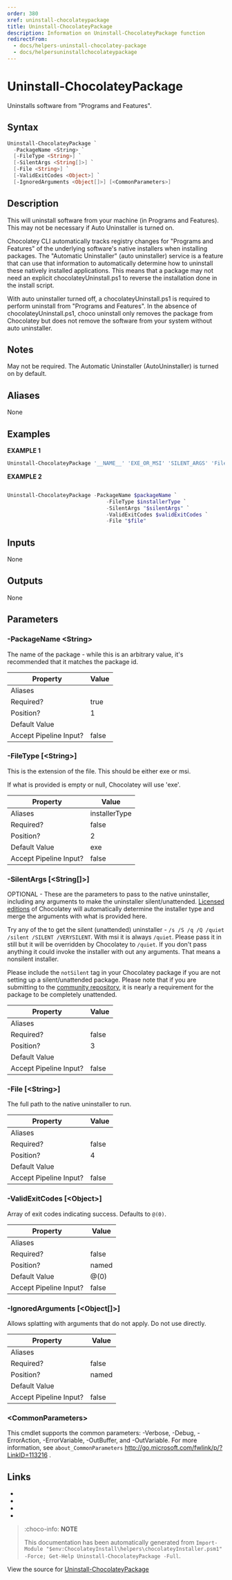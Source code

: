 ---
order: 380
xref: uninstall-chocolateypackage
title: Uninstall-ChocolateyPackage
description: Information on Uninstall-ChocolateyPackage function
redirectFrom:
  - docs/helpers-uninstall-chocolatey-package
  - docs/helpersuninstallchocolateypackage
---

# Uninstall-ChocolateyPackage

<!-- This documentation is automatically generated from https://github.com/chocolatey/choco/blob/master/src/chocolatey.resources/helpers/functions/Uninstall-ChocolateyPackage.ps1 using https://github.com/chocolatey/choco/blob/master/GenerateDocs.ps1. Contributions are welcome at the original location(s). -->

Uninstalls software from "Programs and Features".

## Syntax

~~~powershell
Uninstall-ChocolateyPackage `
  -PackageName <String> `
  [-FileType <String>] `
  [-SilentArgs <String[]>] `
  [-File <String>] `
  [-ValidExitCodes <Object>] `
  [-IgnoredArguments <Object[]>] [<CommonParameters>]
~~~

## Description

This will uninstall software from your machine (in Programs and
Features). This may not be necessary if Auto Uninstaller is turned on.

Chocolatey CLI automatically tracks registry changes for "Programs and
Features" of the underlying software's native installers when
installing packages. The "Automatic Uninstaller" (auto uninstaller)
service is a feature that can use that information to automatically
determine how to uninstall these natively installed applications. This
means that a package may not need an explicit chocolateyUninstall.ps1
to reverse the installation done in the install script.

With auto uninstaller turned off, a chocolateyUninstall.ps1 is required
to perform uninstall from "Programs and Features". In the absence of
chocolateyUninstall.ps1, choco uninstall only removes the package from
Chocolatey but does not remove the software from your system without
auto uninstaller.

## Notes

May not be required. The Automatic Uninstaller (AutoUninstaller) is
turned on by default.

## Aliases

None

## Examples

 **EXAMPLE 1**

~~~powershell
Uninstall-ChocolateyPackage '__NAME__' 'EXE_OR_MSI' 'SILENT_ARGS' 'FilePath'

~~~

**EXAMPLE 2**

~~~powershell

Uninstall-ChocolateyPackage -PackageName $packageName `
                                -FileType $installerType `
                                -SilentArgs "$silentArgs" `
                                -ValidExitCodes $validExitCodes `
                                -File "$file"
~~~ 

## Inputs

None

## Outputs

None

## Parameters

###  -PackageName &lt;String&gt;
The name of the package - while this is an arbitrary value, it's
recommended that it matches the package id.

Property               | Value
---------------------- | -----
Aliases                | 
Required?              | true
Position?              | 1
Default Value          | 
Accept Pipeline Input? | false
 
###  -FileType [&lt;String&gt;]
This is the extension of the file. This should be either exe or msi.

If what is provided is empty or null, Chocolatey will use 'exe'.

Property               | Value
---------------------- | -------------
Aliases                | installerType
Required?              | false
Position?              | 2
Default Value          | exe
Accept Pipeline Input? | false
 
###  -SilentArgs [&lt;String[]&gt;]
OPTIONAL - These are the parameters to pass to the native uninstaller,
including any arguments to make the uninstaller silent/unattended.
[Licensed editions](https://chocolatey.org/compare) of Chocolatey will automatically determine the
installer type and merge the arguments with what is provided here.

Try any of the to get the silent (unattended) uninstaller -
`/s /S /q /Q /quiet /silent /SILENT /VERYSILENT`. With msi it is always
`/quiet`. Please pass it in still but it will be overridden by
Chocolatey to `/quiet`. If you don't pass anything it could invoke the
installer with out any arguments. That means a nonsilent installer.

Please include the `notSilent` tag in your Chocolatey package if you
are not setting up a silent/unattended package. Please note that if you
are submitting to the [community repository](https://community.chocolatey.org/packages), it is nearly a requirement
for the package to be completely unattended.

Property               | Value
---------------------- | -----
Aliases                | 
Required?              | false
Position?              | 3
Default Value          | 
Accept Pipeline Input? | false
 
###  -File [&lt;String&gt;]
The full path to the native uninstaller to run.

Property               | Value
---------------------- | -----
Aliases                | 
Required?              | false
Position?              | 4
Default Value          | 
Accept Pipeline Input? | false
 
###  -ValidExitCodes [&lt;Object&gt;]
Array of exit codes indicating success. Defaults to `@(0)`.

Property               | Value
---------------------- | -----
Aliases                | 
Required?              | false
Position?              | named
Default Value          | @(0)
Accept Pipeline Input? | false
 
###  -IgnoredArguments [&lt;Object[]&gt;]
Allows splatting with arguments that do not apply. Do not use directly.

Property               | Value
---------------------- | -----
Aliases                | 
Required?              | false
Position?              | named
Default Value          | 
Accept Pipeline Input? | false
 
### &lt;CommonParameters&gt;

This cmdlet supports the common parameters: -Verbose, -Debug, -ErrorAction, -ErrorVariable, -OutBuffer, and -OutVariable. For more information, see `about_CommonParameters` http://go.microsoft.com/fwlink/p/?LinkID=113216 .


## Links

 * <Xref title="Install-ChocolateyPackage" value="install-chocolateypackage" />
 * <Xref title="Install-ChocolateyInstallPackage" value="install-chocolateyinstallpackage" />
 * <Xref title="Uninstall-ChocolateyZipPackage" value="uninstall-chocolateyzippackage" />
 * <Xref title="Get-UninstallRegistryKey" value="get-uninstallregistrykey" />


<Xref title="Function Reference" value="powershell-reference" />

> :choco-info: **NOTE**
>
> This documentation has been automatically generated from `Import-Module "$env:ChocolateyInstall\helpers\chocolateyInstaller.psm1" -Force; Get-Help Uninstall-ChocolateyPackage -Full`.

View the source for [Uninstall-ChocolateyPackage](https://github.com/chocolatey/choco/blob/master/src/chocolatey.resources/helpers/functions/Uninstall-ChocolateyPackage.ps1)

